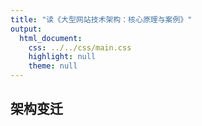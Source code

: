 ```yaml
---
title: "读《大型网站技术架构：核心原理与案例》"
output:
  html_document:
    css: ../../css/main.css
    highlight: null
    theme: null
---
```


## 架构变迁
